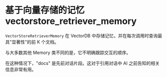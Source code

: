 # 基于向量存储的记忆 vectorstore_retriever_memory

`VectorStoreRetrieverMemory` 在 VectorDB 中存储记忆，并在每次调用时查询最具"显著性"的前 K 个文档。

与大多数其他 Memory 类不同的是，它不明确跟踪交互的顺序。

在这种情况下，"docs" 是先前对话片段。这对于引用对话中 AI 之前告知的相关信息非常有用。


<Example/>
